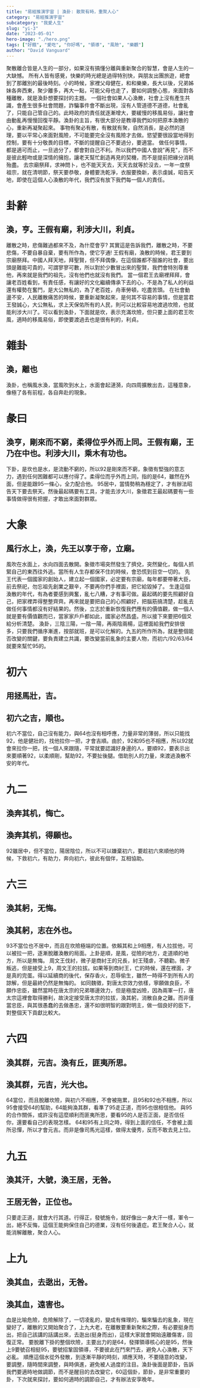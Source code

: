 ```yaml
---
title: "易經推演宇宙 | 渙卦: 散聚有時，重聚人心"
category: "易經推演宇宙"
subcategory: "我愛人生"
slug: "yi-3"
date: "2023-05-01"
hero-image: "./hero.png"
tags: ["好餓", "愛吃", "你好嗎", "領導", "風險", "樂觀"]
author: "David Vanguard"
---
```


聚散離合皆是人生的一部分，如果沒有搞懂分離與重新聚合的智慧，會是人生的一大缺憾。
所有人皆有感覺，快樂的時光總是過得特別快，與朋友出團旅遊，總會到了那離別的最後時刻。小的時候，家裡父母健在，和和樂樂，長大以後，兄弟姊妹各奔西東，聚少離多，再大一點，可能父母也走了，要如何調整心態，來面對各種離散，就是渙卦想要探討的主題。
一個社會如果人心渙散，社會上沒有產生共識，會產生很多社會問題，詐騙事件會不斷出現，沒有人管道德不道德，社會亂了，只能自己管自己的。此時政府的責任就逐漸增大，要緩慢的移風易俗，讓社會由動亂再慢慢回復平靜。渙卦的主旨，有很大部分是教導我們如何把原本渙散的心，重新再凝聚起來。
事物有聚必有散，有散就有聚，自然消長，是必然的道理，要以平常心來面對風險，不可能要完全沒有風險才去做。慾望要很設當地得到控制，要有十分敬畏的目標，不斷的提醒自己不要過分，要適當。
做任何事情，都是適可而止，一旦過分了，都會對自己不利。所以我們中國人會說"再見"，而不是彼此輕吻或是深情的擁抱，讓老天幫忙創造再見的契機，而不是提前把緣分消耗殆盡。
去宗廟祭拜，求神問卜，也不能天天去，天天去就等於沒去，一年一度祭祖宗，就在清明節，祭天要恭敬，身體要洗乾淨，衣服要換新，表示虔誠，昭告天地，即使在這個人心渙散的年代，我們沒有放下我們每一個人的責任。
# 卦辭
## 渙，亨。王假有廟，利涉大川，利貞。
離散之時，悲傷難過都來不及，為什麼會亨? 其實這是告訴我們，離散之時，不要悲傷，不要自暴自棄，要有所作為，使它亨通!
王假有廟，渙散的時候，君王要到宗廟祭拜。中國人拜天地，拜聖賢，但不拜偶像，在這個誰都不服誰的社會，要出頭是難能可貴的，可謂寥寥可數，所以對於少數冒出來的聖賢，我們會特別尊重他，再來就是我們的祖先，沒有他們也就沒有我們。
當一個君王去廟裡拜拜，會讓老百姓看到，有責任感，有讓好的文化繼續傳承下去的心，不是為了私人的利益還有權勢在奮鬥，是大公無私的，為了老百姓，舟車勞頓，吃盡苦頭。
在社會動盪不安，人民離散痛苦的時候，要重新凝聚起來，是何其不容易的事情，但是當君王發誠心，大公無私，求上天保佑所有的人民，則可以比較容易地渡過坎險，也就能利涉大川了。可以看到渙卦，下面就是坎，表示充滿坎險，但只要上面的君王吹風，適時的移風易俗，即使要渡過去也是很有利的，利貞。
# 雜卦
## 渙，離也
渙卦，也稱風水渙，當風吹到水上，水面會起漣漪，向四周擴散出去，這種意象，像極了各有前程，各自奔赴的現象。
# 彖曰
## 渙亨，剛來而不窮，柔得位乎外而上同。王假有廟，王乃在中也。利涉大川，乘木有功也。
下卦，是坎也是水，是流動不窮的，所以92是剛來而不窮，象徵有堅強的意志力，遇到任何困難都可以應付得了。柔得位而乎外而上同，指的是64，雖然在外面，但是能跟95一條心，全力配合他。
95居中，當情勢稍為穩定了，才有辦法昭告天下要去祭天。然後最起碼要有工具，才能去涉大川，象徵君王最起碼要有一些事情做得很有把握，才敢出來面對群眾。
# 大象
## 風行水上，渙，先王以享于帝，立廟。
風吹在水面上，水向四面去散開。象徵市場突然發生了擠兌，突然變化，每個人抓緊自己的東西往外逃。當所有人生存都保不住的時候，會恐慌到目空一切的。
先王代表一個國家的創始人，建立起一個國家，必定要有宗廟，每年都要帶著大臣，前去祭祀，勿忘祖先創業之艱辛，不要再你們手裡面，把它給毀掉了。
生逢這個渙散的年代，有為者要感到興奮，亂七八糟，才有事可做。最起碼的要先照顧好自己，把家裡弄得整整齊齊。再來就是要把自己的心照顧好，把腦筋搞清楚，趁亂去做任何事情都沒有好結果的。然後，立志於重新恢復我們應有的價值觀，做一個人就是要有價值觀而已，當家家戶戶都如此，國家必然昌盛。所以接下來要把6個爻給分析清楚。
渙卦，三陰三陽，一陰一陽，再兩陰兩楊，這裡面給我們安排很多，只要我們循序漸進，按部就班，是可以化解的。九五的所作所為，就是整個能否改變的關鍵，要負責建立共識，要改變當前亂象的主要人物，而初六/92/63/64 就要來幫忙95的。
# 初六
## 用拯馬壯，吉。
## 初六之吉，順也。
初六不當位，自己沒有能力，與64也沒有相呼應，力量非常的薄弱，所以只能找92，他是健壯的，找他拉你一把，才會吉順。由於，92和95也不相應，所以92就會來拉你一把，找一個人來跟隨，平常就要認識好身邊的人，要順92，要表示出來要順著92，以柔順剛，幫助92，不要扯後腿。借助別人的力量，來渡過渙散不安的年代。
# 九二
## 渙奔其机，悔亡。
## 渙奔其机，得願也。
92雖居中，但不當位，陽居陰位，所以不可以嫌棄初六，要趁初六來順他的時候，下救初六，有助力，奔向初六，彼此有個伴，互相協助。
# 六三
## 渙其躬，无悔。
## 渙其躬，志在外也。
93不當位也不居中，而且在坎險極端的位置。依賴其和上9相應，有人拉拔他，可以被拉一把，逐漸脫離渙散的局面。上卦是順，是風，從險的地方，走道順的地方，所以是無悔。
周文王伐紂，微子是商紂王的兄長，紂王殘虐，不聽勸。微子叛逃，但是接受上9，周文王的拉拔。如果等到商紂王，亡的時候，還在裡面，才是真的完蛋。得以延續商的後代，保存香火，忍辱偷生，雖然一時得不到所有人的諒解，但是最終仍然是無悔的。
如同魏徵，對唐太宗效力依樣，寧願做良臣，不願作忠臣，雖然當時在唐太宗的兄弟哪邊效力，但是極度凶險，因為兩軍一打，唐太宗這裡會取得勝利，故決定接受唐太宗的拉拔，渙其躬，消散自身之難。而非僅當忠臣，與其很愚蠢的去做愚忠，還不如很明智的跟對明主，做一個良好的臣下，對整個天下貢獻比較大。
# 六四
## 渙其群，元吉。渙有丘，匪夷所思。
## 渙其群，元吉，光大也。
64當位，而且脫離坎險，與初六不相應，不會被拖累，且95和92也不相應，所以95會接受64的幫助，64能夠渙其群，看準了95走正道，而95也很相信他。
與95的合作關係，或許沒有這麼順利而匪夷所思，要看95的人是否正面，是否信任你，還要看自己的表現怎樣。
64和95有上同之時，得到上面的信任，不會被上面所忌憚，所以才會元吉。而非是像司馬光這樣，做得太優秀，反而不敢去見上位。
# 九五
## 渙其汗，大號，渙王居，无咎。
## 王居无咎，正位也。
只要走正道，就會大行其道。行得正，發號施令，就好像出一身大汗一樣，軍令一出，絕不反悔，這個王能夠保住自己的德業，沒有任何後遺症。君王聚合人心，就能消解離散，聚合人心。
# 上九
## 渙其血，去逖出，无咎。
## 渙其血，遠害也。
血是比喻危險，危險解除了，一切凌亂的，變成有條理的，騙來騙去的亂象，現在變好了，離散的又開始聚合了，上九大老，在離散要重新聚和之際，有必要挺身而出，把自己該講的話講出來，去逖出(挺身而出)，這樣大家就會開始遠離傷害，回復正常。
要脫離下掛的整個坎險，主要出力的是64，發揮領導核心的是95，然後上9要號召相挺95，要號招鞏固領導，不要彼此在鬥來鬥去，避免人心渙散，天下必亂。
順應這個水從外發散，到逐漸平靜的時刻，順應天時，不要隨意的改變，要調整，隨時間來調整，與時俱進，避免被人過度的注目。渙卦後面是節卦，告訴我們要適時地做調節，而不是醒目的去改變它，60這個卦，節卦，是非常重要的卦，下次就來探討，要如何適時的調節自己，才有辦法安享晚年。